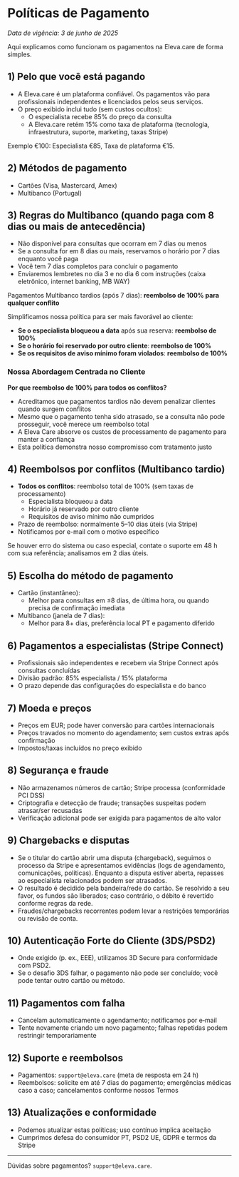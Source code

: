 # Políticas de Pagamento

_Data de vigência: 3 de junho de 2025_

Aqui explicamos como funcionam os pagamentos na Eleva.care de forma simples.

## 1) Pelo que você está pagando

- A Eleva.care é um plataforma confiável. Os pagamentos vão para profissionais independentes e licenciados pelos seus serviços.
- O preço exibido inclui tudo (sem custos ocultos):
  - O especialista recebe 85% do preço da consulta
  - A Eleva.care retém 15% como taxa de plataforma (tecnologia, infraestrutura, suporte, marketing, taxas Stripe)

Exemplo €100: Especialista €85, Taxa de plataforma €15.

## 2) Métodos de pagamento

- Cartões (Visa, Mastercard, Amex)
- Multibanco (Portugal)

## 3) Regras do Multibanco (quando paga com 8 dias ou mais de antecedência)

- Não disponível para consultas que ocorram em 7 dias ou menos
- Se a consulta for em 8 dias ou mais, reservamos o horário por 7 dias enquanto você paga
- Você tem 7 dias completos para concluir o pagamento
- Enviaremos lembretes no dia 3 e no dia 6 com instruções (caixa eletrônico, internet banking, MB WAY)

Pagamentos Multibanco tardios (após 7 dias): **reembolso de 100% para qualquer conflito**

Simplificamos nossa política para ser mais favorável ao cliente:

- **Se o especialista bloqueou a data** após sua reserva: **reembolso de 100%**
- **Se o horário foi reservado por outro cliente**: **reembolso de 100%**
- **Se os requisitos de aviso mínimo foram violados**: **reembolso de 100%**

### Nossa Abordagem Centrada no Cliente

**Por que reembolso de 100% para todos os conflitos?**

- Acreditamos que pagamentos tardios não devem penalizar clientes quando surgem conflitos
- Mesmo que o pagamento tenha sido atrasado, se a consulta não pode prosseguir, você merece um reembolso total
- A Eleva Care absorve os custos de processamento de pagamento para manter a confiança
- Esta política demonstra nosso compromisso com tratamento justo

## 4) Reembolsos por conflitos (Multibanco tardio)

- **Todos os conflitos**: reembolso total de 100% (sem taxas de processamento)
  - Especialista bloqueou a data
  - Horário já reservado por outro cliente
  - Requisitos de aviso mínimo não cumpridos
- Prazo de reembolso: normalmente 5–10 dias úteis (via Stripe)
- Notificamos por e-mail com o motivo específico

Se houver erro do sistema ou caso especial, contate o suporte em 48 h com sua referência; analisamos em 2 dias úteis.

## 5) Escolha do método de pagamento

- Cartão (instantâneo):
  - Melhor para consultas em ≤8 dias, de última hora, ou quando precisa de confirmação imediata
- Multibanco (janela de 7 dias):
  - Melhor para 8+ dias, preferência local PT e pagamento diferido

## 6) Pagamentos a especialistas (Stripe Connect)

- Profissionais são independentes e recebem via Stripe Connect após consultas concluídas
- Divisão padrão: 85% especialista / 15% plataforma
- O prazo depende das configurações do especialista e do banco

## 7) Moeda e preços

- Preços em EUR; pode haver conversão para cartões internacionais
- Preços travados no momento do agendamento; sem custos extras após confirmação
- Impostos/taxas incluídos no preço exibido

## 8) Segurança e fraude

- Não armazenamos números de cartão; Stripe processa (conformidade PCI DSS)
- Criptografia e detecção de fraude; transações suspeitas podem atrasar/ser recusadas
- Verificação adicional pode ser exigida para pagamentos de alto valor

## 9) Chargebacks e disputas

- Se o titular do cartão abrir uma disputa (chargeback), seguimos o processo da Stripe e apresentamos evidências (logs de agendamento, comunicações, políticas). Enquanto a disputa estiver aberta, repasses ao especialista relacionados podem ser atrasados.
- O resultado é decidido pela bandeira/rede do cartão. Se resolvido a seu favor, os fundos são liberados; caso contrário, o débito é revertido conforme regras da rede.
- Fraudes/chargebacks recorrentes podem levar a restrições temporárias ou revisão de conta.

## 10) Autenticação Forte do Cliente (3DS/PSD2)

- Onde exigido (p. ex., EEE), utilizamos 3D Secure para conformidade com PSD2.
- Se o desafio 3DS falhar, o pagamento não pode ser concluído; você pode tentar outro cartão ou método.

## 11) Pagamentos com falha

- Cancelam automaticamente o agendamento; notificamos por e‑mail
- Tente novamente criando um novo pagamento; falhas repetidas podem restringir temporariamente

## 12) Suporte e reembolsos

- Pagamentos: `support@eleva.care` (meta de resposta em 24 h)
- Reembolsos: solicite em até 7 dias do pagamento; emergências médicas caso a caso; cancelamentos conforme nossos Termos

## 13) Atualizações e conformidade

- Podemos atualizar estas políticas; uso contínuo implica aceitação
- Cumprimos defesa do consumidor PT, PSD2 UE, GDPR e termos da Stripe

---

Dúvidas sobre pagamentos? `support@eleva.care`.
